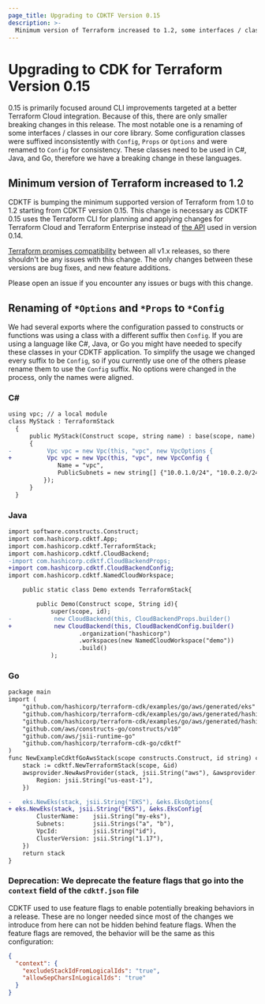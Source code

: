 ```yaml
---
page_title: Upgrading to CDKTF Version 0.15
description: >-
  Minimum version of Terraform increased to 1.2, some interfaces / classes renamed for C#, Java, and Go
---
```


# Upgrading to CDK for Terraform Version 0.15

0.15 is primarily focused around CLI improvements targeted at a better Terraform Cloud integration.
Because of this, there are only smaller breaking changes in this release. The most notable one is a renaming of some interfaces / classes in our core library.
Some configuration classes were suffixed inconsistently with `Config`, `Props` or `Options` and were renamed to `Config` for consistency. These classes need to be used in C#, Java, and Go, therefore we have a breaking change in these languages.

## Minimum version of Terraform increased to 1.2

CDKTF is bumping the minimum supported version of Terraform from 1.0 to 1.2 starting from CDKTF version 0.15. This change is necessary as CDKTF 0.15 uses the Terraform CLI for planning and applying changes for Terraform Cloud and Terraform Enterprise instead of [the API](https://developer.hashicorp.com/terraform/cloud-docs/api-docs) used in version 0.14.

[Terraform promises compatibility](https://developer.hashicorp.com/terraform/language/v1-compatibility-promises) between all v1.x releases, so there shouldn't be any issues with this change. The only changes between these versions are bug fixes, and new feature additions.

Please open an issue if you encounter any issues or bugs with this change.

## Renaming of `*Options` and `*Props` to `*Config`

We had several exports where the configuration passed to constructs or functions was using a class with a different suffix then `Config`. If you are using a language like C#, Java, or Go you might have needed to specify these classes in your CDKTF application. To simplify the usage we changed every suffix to be `Config`, so if you currently use one of the others please rename them to use the `Config` suffix. No options were changed in the process, only the names were aligned.

### C#

```diff
using vpc; // a local module
class MyStack : TerraformStack
  {
      public MyStack(Construct scope, string name) : base(scope, name)
      {
-          Vpc vpc = new Vpc(this, "vpc", new VpcOptions {
+          Vpc vpc = new Vpc(this, "vpc", new VpcConfig {
              Name = "vpc",
              PublicSubnets = new string[] {"10.0.1.0/24", "10.0.2.0/24"}
          });
      }
  }

```

### Java

```diff
import software.constructs.Construct;
import com.hashicorp.cdktf.App;
import com.hashicorp.cdktf.TerraformStack;
import com.hashicorp.cdktf.CloudBackend;
-import com.hashicorp.cdktf.CloudBackendProps;
+import com.hashicorp.cdktf.CloudBackendConfig;
import com.hashicorp.cdktf.NamedCloudWorkspace;

    public static class Demo extends TerraformStack{

        public Demo(Construct scope, String id){
            super(scope, id);
-            new CloudBackend(this, CloudBackendProps.builder()
+            new CloudBackend(this, CloudBackendConfig.builder()
                    .organization("hashicorp")
                    .workspaces(new NamedCloudWorkspace("demo"))
                    .build()
            );
```

### Go

```diff
package main
import (
	"github.com/hashicorp/terraform-cdk/examples/go/aws/generated/eks"
	"github.com/hashicorp/terraform-cdk/examples/go/aws/generated/hashicorp/aws/awsprovider"
	"github.com/hashicorp/terraform-cdk/examples/go/aws/generated/hashicorp/aws/ec2"
	"github.com/aws/constructs-go/constructs/v10"
	"github.com/aws/jsii-runtime-go"
	"github.com/hashicorp/terraform-cdk-go/cdktf"
)
func NewExampleCdktfGoAwsStack(scope constructs.Construct, id string) cdktf.TerraformStack {
	stack := cdktf.NewTerraformStack(scope, &id)
	awsprovider.NewAwsProvider(stack, jsii.String("aws"), &awsprovider.AwsProviderConfig{
		Region: jsii.String("us-east-1"),
	})

-	eks.NewEks(stack, jsii.String("EKS"), &eks.EksOptions{
+ eks.NewEks(stack, jsii.String("EKS"), &eks.EksConfig{
		ClusterName:    jsii.String("my-eks"),
		Subnets:        jsii.Strings("a", "b"),
		VpcId:          jsii.String("id"),
		ClusterVersion: jsii.String("1.17"),
	})
	return stack
}
```

### Deprecation: We deprecate the feature flags that go into the `context` field of the `cdktf.json` file

CDKTF used to use feature flags to enable potentially breaking behaviors in a release. These are no longer needed since most of the changes we introduce from here can not be hidden behind feature flags. When the feature flags are removed, the behavior will be the same as this configuration:

```json
{
  "context": {
    "excludeStackIdFromLogicalIds": "true",
    "allowSepCharsInLogicalIds": "true"
  }
}
```
